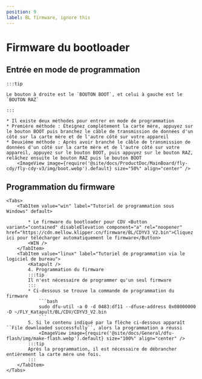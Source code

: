 ```yaml
---
position: 9
label: BL firmware, ignore this
---
```



# Firmware du bootloader

## Entrée en mode de programmation

    :::tip
    
    Le bouton à droite est le `BOUTON BOOT`, et celui à gauche est le `BOUTON RAZ`

    :::

    * Il existe deux méthodes pour entrer en mode de programmation
    * Première méthode : Éteignez complètement la carte mère, appuyez sur le bouton BOOT puis branchez le câble de transmission de données d'un côté sur la carte mère et de l'autre côté sur votre appareil
    * Deuxième méthode : Après avoir branché le câble de transmission de données d'un côté sur la carte mère et de l'autre côté sur votre appareil, appuyez sur le bouton BOOT, puis appuyez sur le bouton RAZ, relâchez ensuite le bouton RAZ puis le bouton BOOT
        <ImageView image={require('@site/docs/ProductDoc/MainBoard/fly-cdy/fly-cdy-v3/img/boot.webp').default} size="50%" align="center" />

## Programmation du firmware
    <Tabs>
        <TabItem value="win" label="Tutoriel de programmation sous Windows" default>

            * Le firmware du bootloader pour CDV <Button variant="contained" disableElevation component="a" rel="noopener" href="https://cdn.mellow.klipper.cn/firmware/BL/CDYV3_V2.bin">Cliquez ici pour télécharger automatiquement le firmware</Button>
            <WIN />
        </TabItem>
        <TabItem value="linux" label="Tutoriel de programmation via le logiciel de bureau">
            <Katapult />
            4. Programmation du firmware
            :::tip
            Il n'est nécessaire de programmer qu'un seul firmware
            :::
            * Ci-dessous se trouve la commande de programmation du firmware
                ```bash
                sudo dfu-util -a 0 -d 0483:df11 --dfuse-address 0x08000000 -D ~/FLY_Katapult/BL/CDV/CDYV3_V2.bin
                ```
            5. Si le contenu indiqué par la flèche ci-dessous apparaît ``File downloaded successfully``, alors la programmation a réussi
                <ImageView image={require('@site/docs/General/dfu-flash/img/make-flash.webp').default} size="100%" align="center" />
            :::tip
            Après la programmation, il est nécessaire de débrancher entièrement la carte mère une fois.
            :::
        </TabItem>
    </Tabs>
